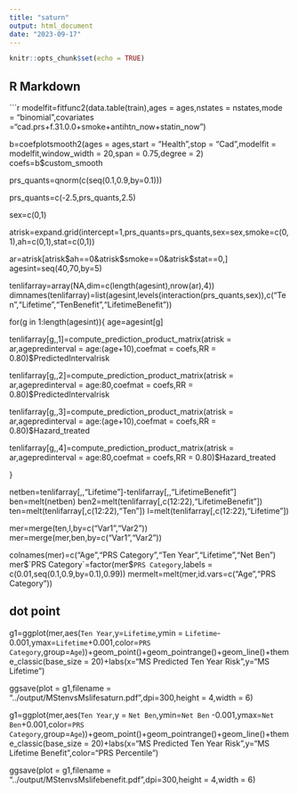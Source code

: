 ```yaml
---
title: "saturn"
output: html_document
date: "2023-09-17"
---
```


```r
knitr::opts_chunk$set(echo = TRUE)
```

## R Markdown

```r
modelfit=fitfunc2(data.table(train),ages = ages,nstates = nstates,mode = "binomial",covariates ="cad.prs+f.31.0.0+smoke+antihtn_now+statin_now")

b=coefplotsmooth2(ages = ages,start = "Health",stop = "Cad",modelfit = modelfit,window_width = 20,span = 0.75,degree = 2)
coefs=b$custom_smooth

prs_quants=qnorm(c(seq(0.1,0.9,by=0.1)))

prs_quants=c(-2.5,prs_quants,2.5)

sex=c(0,1)

atrisk=expand.grid(intercept=1,prs_quants=prs_quants,sex=sex,smoke=c(0,1),ah=c(0,1),stat=c(0,1))

ar=atrisk[atrisk$ah==0&atrisk$smoke==0&atrisk$stat==0,]
agesint=seq(40,70,by=5)


tenlifarray=array(NA,dim=c(length(agesint),nrow(ar),4))
dimnames(tenlifarray)=list(agesint,levels(interaction(prs_quants,sex)),c("Ten","Lifetime","TenBenefit","LifetimeBenefit"))


for(g in 1:length(agesint)){
  age=agesint[g]
  
  tenlifarray[g,,1]=compute_prediction_product_matrix(atrisk = ar,agepredinterval = age:(age+10),coefmat = coefs,RR = 0.80)$PredictedIntervalrisk

  tenlifarray[g,,2]=compute_prediction_product_matrix(atrisk = ar,agepredinterval = age:80,coefmat = coefs,RR = 0.80)$PredictedIntervalrisk
  
  tenlifarray[g,,3]=compute_prediction_product_matrix(atrisk = ar,agepredinterval = age:(age+10),coefmat = coefs,RR = 0.80)$Hazard_treated
  
  tenlifarray[g,,4]=compute_prediction_product_matrix(atrisk = ar,agepredinterval = age:80,coefmat = coefs,RR = 0.80)$Hazard_treated
  
}

netben=tenlifarray[,,"Lifetime"]-tenlifarray[,,"LifetimeBenefit"]
ben=melt(netben)
ben2=melt(tenlifarray[,c(12:22),"LifetimeBenefit"])
ten=melt(tenlifarray[,c(12:22),"Ten"])
l=melt(tenlifarray[,c(12:22),"Lifetime"])

mer=merge(ten,l,by=c("Var1","Var2"))
mer=merge(mer,ben,by=c("Var1","Var2"))

colnames(mer)=c("Age","PRS Category","Ten Year","Lifetime","Net Ben")
mer$`PRS Category`=factor(mer$`PRS Category`,labels = c(0.01,seq(0.1,0.9,by=0.1),0.99))
mermelt=melt(mer,id.vars=c("Age","PRS Category"))

## dot point

g1=ggplot(mer,aes(`Ten Year`,y=`Lifetime`,ymin = `Lifetime`-0.001,ymax=`Lifetime`+0.001,color=`PRS Category`,group=`Age`))+geom_point()+geom_pointrange()+geom_line()+theme_classic(base_size = 20)+labs(x="MS Predicted Ten Year Risk",y="MS Lifetime")


ggsave(plot = g1,filename = "../output/MStenvsMslifesaturn.pdf",dpi=300,height = 4,width = 6)

g1=ggplot(mer,aes(`Ten Year`,y = `Net Ben`,ymin=`Net Ben` -0.001,ymax=`Net Ben`+0.001,color=`PRS Category`,group=`Age`))+geom_point()+geom_pointrange()+geom_line()+theme_classic(base_size = 20)+labs(x="MS Predicted Ten Year Risk",y="MS Lifetime Benefit",color="PRS Percentile")

ggsave(plot = g1,filename = "../output/MStenvsMslifebenefit.pdf",dpi=300,height = 4,width = 6)

